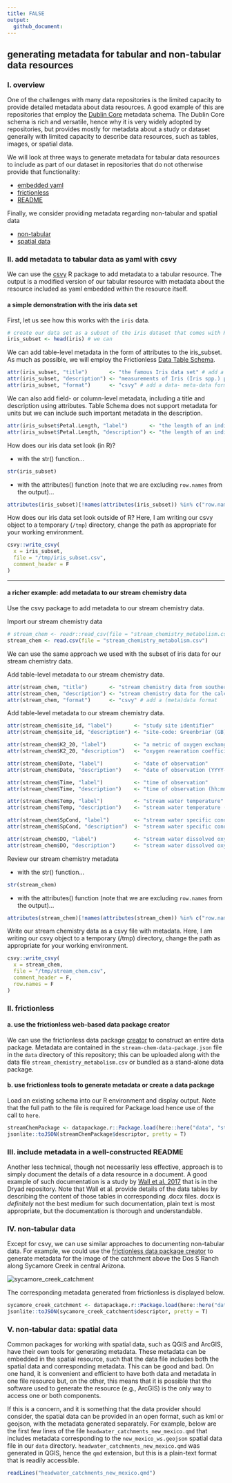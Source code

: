 ```yaml
---
title: FALSE
output:
  github_document:
---
```


## generating metadata for tabular and non-tabular data resources

### I. overview

One of the challenges with many data repositories is the limited capacity to provide detailed metadata about data resources. A good example of this are repositories that employ the [Dublin Core](https://dublincore.org/) metadata schema. The Dublin Core schema is rich and versatile, hence why it is very widely adopted by repositories, but provides mostly for metadata about a study or dataset generally with limited capacity to describe data resources, such as tables, images, or spatial data.

We will look at three ways to generate metadata for tabular data resources to include as part of our dataset in repositories that do not otherwise provide that functionality:

- [embedded yaml](https://github.com/SOS598-RDM/rdm-lecture-metadata/blob/master/data/stream_chemistry_metadata.md#i-add-metadata-to-tabular-data-as-yaml-with-csvy)
- [frictionless](https://github.com/SOS598-RDM/rdm-lecture-metadata/blob/master/data/stream_chemistry_metadata.md#ii-frictionless)
- [README](https://github.com/SOS598-RDM/rdm-lecture-metadata/blob/master/data/stream_chemistry_metadata.md#iii-include-metadata-in-a-well-constructed-readme)

Finally, we consider providing metadata regarding non-tabular and spatial data

- [non-tabular](https://github.com/SOS598-RDM/rdm-lecture-metadata/blob/master/data/stream_chemistry_metadata.md#iv-non-tabular-data)
- [spatial data](https://github.com/SOS598-RDM/rdm-lecture-metadata/blob/master/data/stream_chemistry_metadata.md#v-non-tabular-data-spatial-data)

### II. add metadata to tabular data as yaml with csvy

We can use the [csvy](https://github.com/leeper/csvy) R package to add metadata to a tabular resource. The output is a modified version of our tabular resource with metadata about the resource included as yaml embedded within the resource itself.

#### a simple demonstration with the iris data set

First, let us see how this works with the `iris` data.

```r

# create our data set as a subset of the iris dataset that comes with R 
iris_subset <- head(iris) # we can 
```

We can add table-level metadata in the form of attributes to the iris_subset. As much as possible, we will employ the Frictionless [Data Table Schema](https://frictionlessdata.io/specs/table-schema/).

```r

attr(iris_subset, "title")       <- "the famous Iris data set" # add a title
attr(iris_subset, "description") <- "measurements of Iris (Iris spp.) plants" # add a description
attr(iris_subset, "format")      <- "csvy" # add a data- meta-data format
```

We can also add field- or column-level metadata, including a title and description using attributes. Table Schema does not support metadata for units but we can include such important metadata in the description.

```r

attr(iris_subset$Petal.Length, "label")       <- "the length of an individual petal" # label will ultimately map to title
attr(iris_subset$Petal.Length, "description") <- "the length of an individual petal in units of millimeter" # add a description
```

How does our iris data set look (in R)?

* with the str() function...

```r

str(iris_subset)
```

*  with the attributes() function (note that we are excluding `row.names` from the output)...

```r

attributes(iris_subset)[!names(attributes(iris_subset)) %in% c("row.names")]
```

How does our iris data set look outside of R? Here, I am writing our csvy object to a temporary (`/tmp`) directory, change the path as appropriate for your working environment.

```r

csvy::write_csvy(
  x = iris_subset,
  file = "/tmp/iris_subset.csv",
  comment_header = F
)
```

***

#### a richer example: add metadata to our stream chemistry data

Use the csvy package to add metadata to our stream chemistry data.

Import our stream chemistry data

```r

# stream_chem <- readr::read_csv(file = "stream_chemistry_metabolism.csv")
stream_chem <- read.csv(file = "stream_chemistry_metabolism.csv")
```

We can use the same approach we used with the subset of iris data for our stream chemistry data.

Add table-level metadata to our stream chemistry data.

```r

attr(stream_chem, "title")       <- "stream chemistry data from southern Appalachian mountain streams, 2013" # add a title
attr(stream_chem, "description") <- "stream chemistry data for the calculation of ecosystem metabolism collected with automated data loggers from four headwater streams in the southern Appalachian mountain region during summer 2013" # add a description
attr(stream_chem, "format")      <- "csvy" # add a (meta)data format
```

Add table-level metadata to our stream chemistry data.

```r

attr(stream_chem$site_id, "label")       <- "study site identifier"
attr(stream_chem$site_id, "description") <- "site-code: Greenbriar (GB), Stone Crop (SC), Hugh White Creek (HWC)"

attr(stream_chem$K2_20, "label")         <- "a metric of oxygen exchange across the air-water interface"
attr(stream_chem$K2_20, "description")   <- "oxygen reaeration coefficient (per day)"

attr(stream_chem$Date, "label")          <- "date of observation"
attr(stream_chem$Date, "description")    <- "date of observation (YYYY-MM-DD)"

attr(stream_chem$Time, "label")          <- "time of observation"
attr(stream_chem$Time, "description")    <- "time of observation (hh:mm:ss)"

attr(stream_chem$Temp, "label")          <- "stream water temperature"
attr(stream_chem$Temp, "description")    <- "stream water temperature (degrees Celsius)"

attr(stream_chem$SpCond, "label")        <- "stream water specific conductance"
attr(stream_chem$SpCond, "description")  <- "stream water specific conductance (microSiemens per centimeter)"

attr(stream_chem$DO, "label")            <- "stream water dissolved oxygen concentration"
attr(stream_chem$DO, "description")      <- "stream water dissolved oxygen concentration (milligrams per liter)"
```

Review our stream chemistry metadata

* with the str() function...

```r

str(stream_chem)
```

*  with the attributes() function (note that we are excluding `row.names` from the output)...

```r

attributes(stream_chem)[!names(attributes(stream_chem)) %in% c("row.names")]
```

Write our stream chemistry data as a csvy file with metadata. Here, I am writing our csvy object to a temporary (/tmp) directory, change the path as appropriate for your working environment.

```r

csvy::write_csvy(
  x = stream_chem, 
  file = "/tmp/stream_chem.csv",
  comment_header = F,
  row.names = F
)
```

### II. frictionless

#### a. use the frictionless web-based data package creator

We can use the frictionless data package [creator](https://create.frictionlessdata.io/) to construct an entire data package. Metadata are contained in the `stream-chem-data-package.json` file in the `data` directory of this repository; this can be uploaded along with the data file `stream_chemistry_metabolism.csv` or bundled as a stand-alone data package.

#### b. use frictionless tools to generate metadata or create a data package

Load an existing schema into our R environment and display output. Note that the full path to the file is required for Package.load hence use of the call to `here`.

```r

streamChemPackage <- datapackage.r::Package.load(here::here("data", "stream-chem-data-package.json"))
jsonlite::toJSON(streamChemPackage$descriptor, pretty = T)
```

### III. include metadata in a well-constructed README

Another less technical, though not necessarily less effective, approach is to simply document the details of a data resource in a document. A good example of such documentation is a study by [Wall et al. 2017](https://datadryad.org/stash/dataset/doi:10.5061/dryad.5vg70) that is in the Dryad repository. Note that Wall et al. provide details of the data tables by describing the content of those tables in corresponding .docx files. docx is *definitely* not the best medium for such documentation, plain text is most appropriate, but the documentation is thorough and understandable.

### IV. non-tabular data

Except for csvy, we can use similar approaches to documenting non-tabular data. For example, we could use the [frictionless data package creator](https://create.frictionlessdata.io/) to generate metadata for the image of the catchment above the Dos S Ranch along Sycamore Creek in central Arizona.

<img src="syc_ss_mapview.png" alt="sycamore_creek_catchment">

The corresponding metadata generated from frictionless is displayed below.

```r

sycamore_creek_catchment <- datapackage.r::Package.load(here::here("data", "sycamore-creek-catchment.json"))
jsonlite::toJSON(sycamore_creek_catchment$descriptor, pretty = T)
```

### V. non-tabular data: spatial data

Common packages for working with spatial data, such as QGIS and ArcGIS, have their own tools for generating metadata. These metadata can be embedded in the spatial resource, such that the data file includes both the spatial data and corresponding metadata. This can be good and bad. On one hand, it is convenient and efficient to have both data and metadata in one file resource but, on the other, this means that it is possible that the software used to generate the resource (e.g., ArcGIS) is the only way to access one or both components.

If this is a concern, and it is something that the data provider should consider, the spatial data can be provided in an open format, such as kml or geojson, with the metadata generated separately. For example, below are the first few lines of the file `headwater_catchments_new_mexico.qmd` that includes metadata corresponding to the `new_mexico_ws.geojson` spatial data file in our `data` directory. `headwater_catchments_new_mexico.qmd` was generated in QGIS, hence the `qmd` extension, but this is a plain-text format that is readily accessible.

```r

readLines("headwater_catchments_new_mexico.qmd")
```
